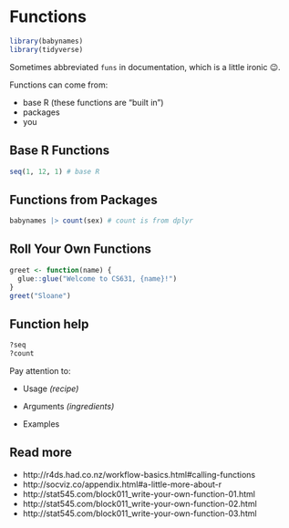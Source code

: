 # Functions

```r
library(babynames)
library(tidyverse)
```



Sometimes abbreviated `funs` in documentation, which is a little ironic 😉.

Functions can come from:

- base R (these functions are "built in")
- packages
- you


## Base R Functions

```r
seq(1, 12, 1) # base R
```



## Functions from Packages

```r
babynames |> count(sex) # count is from dplyr
```



## Roll Your Own Functions

```r
greet <- function(name) {
  glue::glue("Welcome to CS631, {name}!")
}
greet("Sloane")
```




## Function help

```r
?seq
?count
```



Pay attention to: 

* Usage *(recipe)*

* Arguments *(ingredients)*

* Examples 



## Read more

- http://r4ds.had.co.nz/workflow-basics.html#calling-functions
- http://socviz.co/appendix.html#a-little-more-about-r
- http://stat545.com/block011_write-your-own-function-01.html
- http://stat545.com/block011_write-your-own-function-02.html
- http://stat545.com/block011_write-your-own-function-03.html


